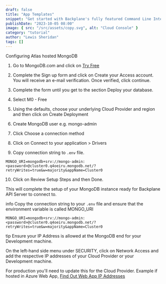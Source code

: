```yaml
---
draft: false
title: "App Templates"
snippet: "Get started with Backplane's fully featured Command Line Interface for automation and administration."
publishDate: "2023-10-05 08:00"
image: { src: "/src/assets/copy.svg", alt: "Cloud Console" }
category: "tutorial"
author: "Lewis Sheridan"
tags: []
---
```



Configuring Atlas hosted MongoDB

1. Go to MongoDB.com and click on [Try Free](https://www.mongodb.com/cloud/atlas/register)
2. Complete the Sign up form and click on Create your Access account. You will receive an e-mail verification. Once verified, click continue.
3. Complete the form until you get to the section Deploy your database.
4. Select M0 - Free
5. Using the defaults, choose your underlying Cloud Provider and region and then click on Create Deployment

6. Create MongoDB user e.g. mongo-admin
7. Click Choose a connection method
8. Click on Connect to your application > Drivers
9. Copy connection string to `.env` file.

```
MONGO_URI=mongodb+srv://mongo-admin:<password>@cluster0.q4oeiru.mongodb.net/?retryWrites=true&w=majority&appName=Cluster0
```

10. Click on Review Setup Steps and then Done.

This will complete the setup of your MongoDB instance ready for Backplane API Server to connect to.

info
Copy the connection string to your `.env` file and ensure that the environment variable is called MONGO_URI

`MONGO_URI=mongodb+srv://mongo-admin:<password>@cluster0.q4oeiru.mongodb.net/?retryWrites=true&w=majority&appName=Cluster0`

tip
Ensure your IP Address is allowed at the MongoDB end for your Development machine.

On the left-hand side menu under SECURITY, click on Network Access and add the respective IP addresses of your Cloud Provider or your Development machine.

For production you'll need to update this for the Cloud Provider. Example if hosted in Azure Web App, [Find Out Web App IP Addresses](https://learn.microsoft.com/en-us/azure/app-service/overview-inbound-outbound-ips#find-outbound-ips)
